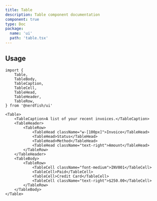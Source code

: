 ```yaml
---
title: Table
description: Table component documentation
component: true
type: Doc
package:
  name: 'ui'
  path: 'table.tsx'
---
```


<ComponentExample src="/src/examples/table/demo.tsx">
	<TableDemo />
</ComponentExample>

## Usage

```tsx
import {
	Table,
	TableBody,
	TableCaption,
	TableCell,
	TableHead,
	TableHeader,
	TableRow,
} from '@nerdfish/ui'
```

```tsx
<Table>
	<TableCaption>A list of your recent invoices.</TableCaption>
	<TableHeader>
		<TableRow>
			<TableHead className="w-[100px]">Invoice</TableHead>
			<TableHead>Status</TableHead>
			<TableHead>Method</TableHead>
			<TableHead className="text-right">Amount</TableHead>
		</TableRow>
	</TableHeader>
	<TableBody>
		<TableRow>
			<TableCell className="font-medium">INV001</TableCell>
			<TableCell>Paid</TableCell>
			<TableCell>Credit Card</TableCell>
			<TableCell className="text-right">$250.00</TableCell>
		</TableRow>
	</TableBody>
</Table>
```
